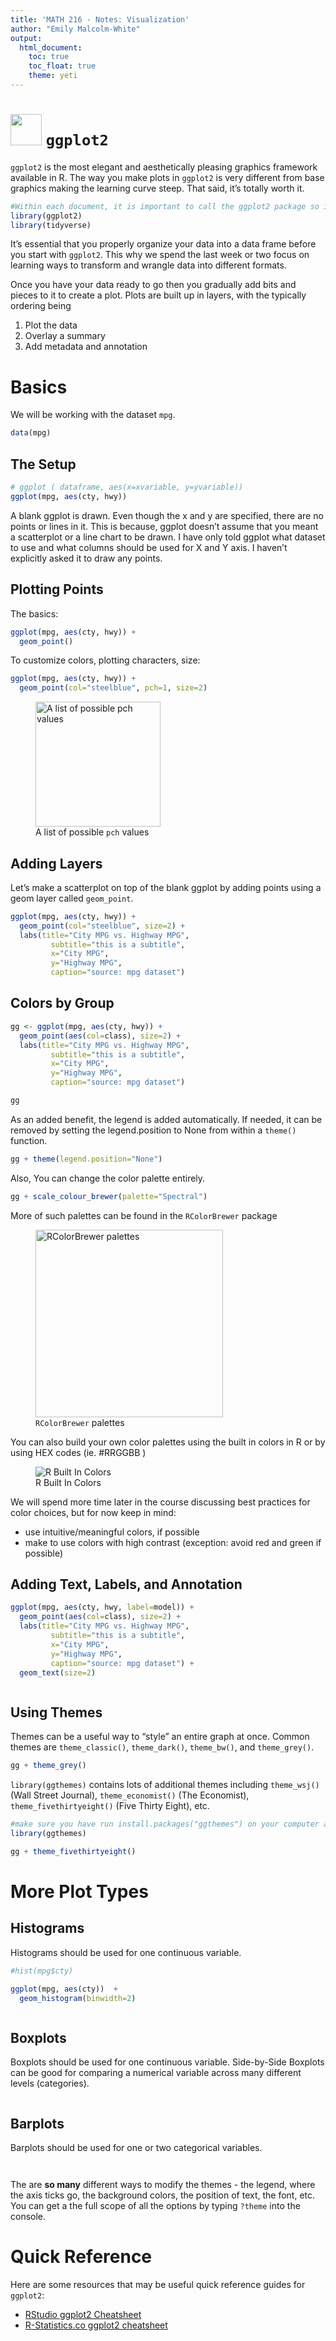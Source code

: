 ```yaml
---
title: 'MATH 216 - Notes: Visualization'
author: "Emily Malcolm-White"
output: 
  html_document:
    toc: true
    toc_float: true
    theme: yeti
---
```


# ![](https://github.com/rstudio/hex-stickers/blob/master/PNG/ggplot2.png?raw=true){width=50px} `ggplot2`

`ggplot2` is the most elegant and aesthetically pleasing graphics framework available in R. The way you make plots in `ggplot2` is very different from base graphics making the learning curve steep. That said, it's totally worth it. 

```r
#Within each document, it is important to call the ggplot2 package so it knows you will be using functions/data/etc from inside that package
library(ggplot2)
library(tidyverse)
```

It’s essential that you properly organize your data into a data frame before you start with `ggplot2`. This why we spend the last week or two focus on learning ways to transform and wrangle data into different formats. 

Once you have your data ready to go then you gradually add bits and pieces to it to create a plot. Plots are built up in layers, with the typically ordering being  

1. Plot the data
2. Overlay a summary
3. Add metadata and annotation

# Basics

We will be working with the dataset `mpg`. 

```r
data(mpg)
```



## The Setup

```r
# ggplot ( dataframe, aes(x=xvariable, y=yvariable))
ggplot(mpg, aes(cty, hwy))

```

A blank ggplot is drawn. Even though the x and y are specified, there are no points or lines in it. This is because, ggplot doesn’t assume that you meant a scatterplot or a line chart to be drawn. I have only told ggplot what dataset to use and what columns should be used for X and Y axis. I haven’t explicitly asked it to draw any points.


## Plotting Points

The basics: 
```r
ggplot(mpg, aes(cty, hwy)) +
  geom_point()
```

To customize colors, plotting characters, size: 
```r
ggplot(mpg, aes(cty, hwy)) +
  geom_point(col="steelblue", pch=1, size=2)
```

![A list of possible `pch` values](https://4.bp.blogspot.com/-y8lc2d5wC5Y/V1MPvuoT4BI/AAAAAAAAY3g/G1i3OQx0nq8IZUUGw8qjraPFvYEh5IXaACLcB/s1600/Rplot01.png){width=200px}

## Adding Layers 

Let’s make a scatterplot on top of the blank ggplot by adding points using a geom layer called `geom_point`.

```r
ggplot(mpg, aes(cty, hwy)) +
  geom_point(col="steelblue", size=2) +
  labs(title="City MPG vs. Highway MPG", 
         subtitle="this is a subtitle", 
         x="City MPG", 
         y="Highway MPG", 
         caption="source: mpg dataset") 

```



## Colors by Group

```r
gg <- ggplot(mpg, aes(cty, hwy)) +
  geom_point(aes(col=class), size=2) +
  labs(title="City MPG vs. Highway MPG", 
         subtitle="this is a subtitle", 
         x="City MPG", 
         y="Highway MPG", 
         caption="source: mpg dataset") 

gg
```

As an added benefit, the legend is added automatically. If needed, it can be removed by setting the legend.position to None from within a `theme()` function.

```r
gg + theme(legend.position="None")
```


Also, You can change the color palette entirely.

```r
gg + scale_colour_brewer(palette="Spectral")

```

More of such palettes can be found in the `RColorBrewer` package

![`RColorBrewer` palettes](http://r-statistics.co/screenshots/color_palettes.png){width=300px}

You can also build your own color palettes using the built in colors in R or by using HEX codes (ie. #RRGGBB )

![R Built In Colors](http://sape.inf.usi.ch/sites/default/files/ggplot2-colour-names.png)

We will spend more time later in the course discussing best practices for color choices, but for now keep in mind: 

- use intuitive/meaningful colors, if possible
- make to use colors with high contrast (exception: avoid red and green if possible)

## Adding Text, Labels, and Annotation

```r
ggplot(mpg, aes(cty, hwy, label=model)) +
  geom_point(aes(col=class), size=2) +
  labs(title="City MPG vs. Highway MPG", 
         subtitle="this is a subtitle", 
         x="City MPG", 
         y="Highway MPG", 
         caption="source: mpg dataset") +
  geom_text(size=2)



```


## Using Themes

Themes can be a useful way to "style" an entire graph at once. Common themes are `theme_classic()`, `theme_dark()`, `theme_bw()`, and `theme_grey()`. 

```r
gg + theme_grey()
```

`library(ggthemes)` contains lots of additional themes including `theme_wsj()` (Wall Street Journal), `theme_economist()` (The Economist), `theme_fivethirtyeight()` (Five Thirty Eight), etc. 

```r
#make sure you have run install.packages("ggthemes") on your computer at some point
library(ggthemes)

gg + theme_fivethirtyeight()

```

# More Plot Types

## Histograms

Histograms should be used for one continuous variable. 

```r
#hist(mpg$cty)

ggplot(mpg, aes(cty))  +
  geom_histogram(binwidth=2)
```


```r
 
```


## Boxplots 

Boxplots should be used for one continuous variable. Side-by-Side Boxplots can be good for comparing a numerical variable across many different levels (categories). 

```r

```




## Barplots

Barplots should be used for one or two categorical variables. 

```r

```


```r
 
```

The are **so many** different ways to modify the themes -  the legend, where the axis ticks go, the background colors, the position of text, the font, etc. You can get a the full scope of all the options by typing `?theme` into the console. 


# Quick Reference

Here are some resources that may be useful quick reference guides for `ggplot2`: 

- [RStudio ggplot2 Cheatsheet](https://rstudio.com/wp-content/uploads/2015/03/ggplot2-cheatsheet.pdf)
- [R-Statistics.co ggplot2 cheatsheet](http://r-statistics.co/ggplot2-cheatsheet.html)
